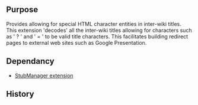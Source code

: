 {{Extension
|name        = InterWikiTitleWizard
|status      = stable
|type        = parser function
|author      = [[user:jldupont|Jean-Lou Dupont]]
|image       =
|version     = 1.0.0
|update      =
|mediawiki   = 1.11
|download    = [http://mediawiki.googlecode.com/svn/trunk/extensions/extensions/InterWikiTitleWizard/ SVN]
|readme      =
|changelog   = See SVN ($Id$)
|description = 
|parameters  =
|rights      =
|example     =
}}
== Purpose==
Provides allowing for special HTML character entities in inter-wiki titles. 
This extension 'decodes' all the inter-wiki titles allowing for characters such as ' ? ' and ' = ' to be valid title characters.
This facilitates building redirect pages to external web sites such as Google Presentation.

== Dependancy ==
* [[Extension:StubManager|StubManager extension]]

{{Pear|InterWikiTitleWizard}}

== History ==
